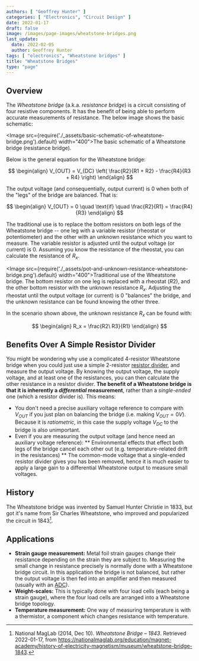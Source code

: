 ```yaml
---
authors: [ "Geoffrey Hunter" ]
categories: [ "Electronics", "Circuit Design" ]
date: 2022-01-17
draft: false
image: /images/page-images/wheatstone-bridges.png
last_update:
  date: 2022-02-05
  author: Geoffrey Hunter
tags: [ "electronics", "Wheatstone bridges" ]
title: "Wheatstone Bridges"
type: "page"
---
```


<WarningIsNotes />

## Overview

The _Wheatstone bridge_ (a.k.a. _resistance bridge_) is a circuit consisting of four resistive components. It has the benefit of being able to perform accurate measurements of resistance. The below image shows the basic schematic:

<Image src={require('./_assets/basic-schematic-of-wheatstone-bridge.png').default} width="400">The basic schematic of a Wheatstone bridge (resistance bridge).</Image>

Below is the general equation for the Wheatstone bridge:

$$
\begin{align}
V_{OUT} = V_{DC} \left( \frac{R2}{R1 + R2} - \frac{R4}{R3 + R4} \right)
\end{align}
$$

The output voltage (and consequentially, output current) is 0 when both of the "legs" of the bridge are balanced. That is:

$$
\begin{align}
V_{OUT} = 0 \quad \text{if} \quad \frac{R2}{R1} = \frac{R4}{R3}
\end{align}
$$

The traditional use is to replace the bottom resistors on both legs of the Wheatstone bridge -- one leg with a variable resistor (rheostat or potentiometer) and the other with an unknown resistance which you want to measure. The variable resistor is adjusted until the output voltage (or current) is $0$. Assuming you know the resistance of the rheostat, you can calculate the resistance of $R_x$.

<Image src={require('./_assets/pot-and-unknown-resistance-wheatstone-bridge.png').default} width="400">Traditional use of the Wheatstone bridge. The bottom resistor on one leg is replaced with a rheostat ($R2$), and the other bottom resistor with the unknown resistance $R_x$. Adjusting the rheostat until the output voltage (or current) is 0 "balances" the bridge, and the unknown resistance can be found knowing the other three.</Image>

In the scenario shown above, the unknown resistance $R_x$ can be found with:

$$
\begin{align}
R_x = \frac{R2\ R3}{R1}
\end{align}
$$

## Benefits Over A Simple Resistor Divider

You might be wondering why use a complicated 4-resistor Wheatstone bridge when you could just use a simple 2-resistor [resistor divider](/docs/electronics/components/resistors/index.mdx#resistor-dividers), and measure the output voltage. By knowing the output voltage, the supply voltage, and at least one of the resistances, you can then calculate the other resistance in a resistor divider. **The benefit of a Wheatstone bridge is that it is inherently a _differential_ measurement**, rather than a _single-ended_ one (which a resistor divider is). This means:

* You don't need a precise auxiliary voltage reference to compare with $V_{OUT}$ if you just plan on balancing the bridge (i.e. making $V_{OUT} = 0V$). Because it is _ratiometric_, in this case the supply voltage $V_{DC}$ to the bridge is also unimportant.
* Even if you are measuring the output voltage (and hence need an auxiliary voltage reference):
** Environmental effects that effect both legs of the bridge cancel each other out (e.g. temperature-related drift in the resistances)
** The common-mode voltage that a single-ended resistor divider gives you has been removed, hence it is much easier to apply a large gain to a differential Wheatstone output to measure small voltages.

## History

The Wheatstone bridge was invented by Samuel Hunter Christie in 1833, but got it's name from Sir Charles Wheatstone, who improved and popularized the circuit in 1843[^bib-maglab-wheatstone-history].

## Applications

* **Strain gauge measurement:** Metal foil strain gauges change their resistance depending on the strain they are subject to. Measuring the small change in resistance precisely is normally done with a Wheatstone bridge circuit. In this application the bridge is not balanced, but rather the output voltage is then fed into an amplifier and then measured (usually with an [ADC](/electronics/components/analogue-to-digital-converters-adcs/)).
* **Weight-scales:** This is typically done with four load cells (each being a strain gauge), where the four load cells are arranged into a Wheatstone bridge topology.
* **Temperature measurement:** One way of measuring temperature is with a thermistor, a component which changes resistance with temperature.

[^bib-maglab-wheatstone-history]:  National MagLab (2014, Dec 10). _Wheatstone Bridge – 1843_. Retrieved 2022-01-17, from https://nationalmaglab.org/education/magnet-academy/history-of-electricity-magnetism/museum/wheatstone-bridge-1843.

